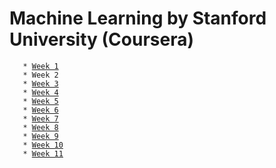 = Machine Learning by Stanford University (Coursera) =

	* [[Week 1]]
	* Week 2
	* [[Week 3]]
	* [[Week 4]]
	* [[Week 5]]
	* [[Week 6]]
	* [[Week 7]]
	* [[Week 8]]
	* [[Week 9]]
	* [[Week 10]]
	* [[Week 11]]

